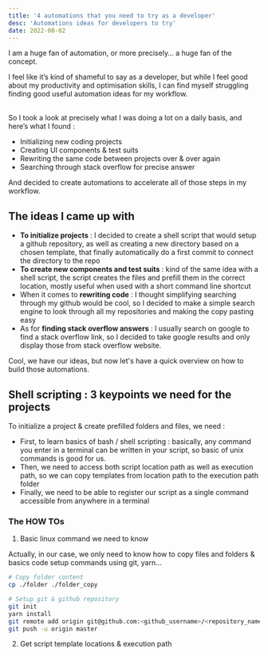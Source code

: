 ```yaml
---
title: '4 automations that you need to try as a developer'
desc: 'Automations ideas for developers to try'
date: 2022-08-02
---
```


I am a huge fan of automation, or more precisely… a huge fan of the concept.

I feel like it’s kind of shameful to say as a developer, but while I feel good about my productivity and optimisation skills, I can find myself struggling finding good useful automation ideas for my workflow.

<br />
So I took a look at precisely what I was doing a lot on a daily basis, and here’s
what I found :

- Initializing new coding projects
- Creating UI components & test suits
- Rewriting the same code between projects over & over again
- Searching through stack overflow for precise answer

And decided to create automations to accelerate all of those steps in my workflow.

## The ideas I came up with

- **To initialize projects** : I decided to create a shell script that would setup a github repository, as well as creating a new directory based on a chosen template, that finally automatically do a first commit to connect the directory to the repo
- **To create new components and test suits** : kind of the same idea with a shell script, the script creates the files and prefill them in the correct location, mostly useful when used with a short command line shortcut
- When it comes to **rewriting code** : I thought simplifying searching through my github would be cool, so I decided to make a simple search engine to look through all my repositories and making the copy pasting easy
- As for **finding stack overflow answers** : I usually search on google to find a stack overflow link, so I decided to take google results and only display those from stack overflow website.

Cool, we have our ideas, but now let's have a quick overview on how to build those automations.

## Shell scripting : 3 keypoints we need for the projects

To initialize a project & create prefilled folders and files, we need :

- First, to learn basics of bash / shell scripting : basically, any command you enter in a terminal can be written in your script, so basic of unix commands is good for us.
- Then, we need to access both script location path as well as execution path, so we can copy templates from location path to the execution path folder
- Finally, we need to be able to register our script as a single command accessible from anywhere in a terminal

### The HOW TOs

1. Basic linux command we need to know

Actually, in our case, we only need to know how to copy files and folders & basics code setup commands using git, yarn...

```bash
# Copy folder content
cp ./folder ./folder_copy

# Setup git & github repository
git init
yarn install
git remote add origin git@github.com:<github_username>/<repository_name>.git
git push -u origin master
```

2. Get script template locations & execution path
